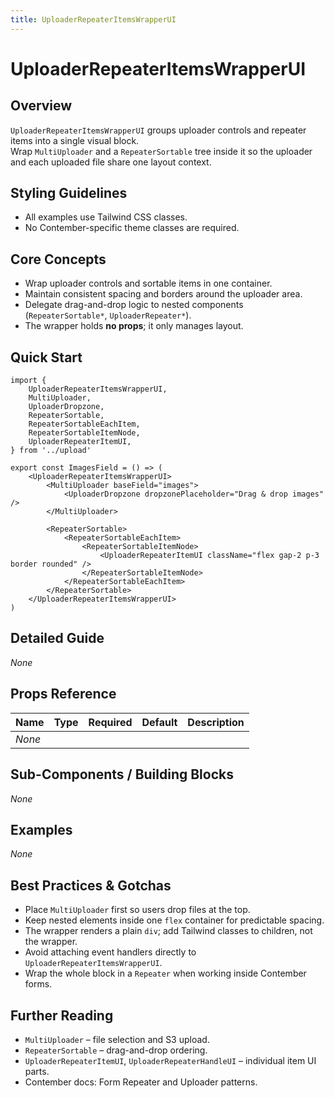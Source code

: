 ```yaml
---
title: UploaderRepeaterItemsWrapperUI
---
```


<!-- Edited by human: false -->
<!-- Examples count: 0 -->
<!-- Source examples: 0 -->
<!-- Playground examples: 0 -->
<!-- External examples: 0 -->
<!-- Import examples: 0 -->

# UploaderRepeaterItemsWrapperUI

## Overview
`UploaderRepeaterItemsWrapperUI` groups uploader controls and repeater items into a single visual block.  
Wrap `MultiUploader` and a `RepeaterSortable` tree inside it so the uploader and each uploaded file share one layout context.

## Styling Guidelines
* All examples use Tailwind CSS classes.  
* No Contember-specific theme classes are required.

## Core Concepts
* Wrap uploader controls and sortable items in one container.  
* Maintain consistent spacing and borders around the uploader area.  
* Delegate drag-and-drop logic to nested components (`RepeaterSortable*`, `UploaderRepeater*`).  
* The wrapper holds **no props**; it only manages layout.

## Quick Start
```tsx
import {
	UploaderRepeaterItemsWrapperUI,
	MultiUploader,
	UploaderDropzone,
	RepeaterSortable,
	RepeaterSortableEachItem,
	RepeaterSortableItemNode,
	UploaderRepeaterItemUI,
} from '../upload'

export const ImagesField = () => (
	<UploaderRepeaterItemsWrapperUI>
		<MultiUploader baseField="images">
			<UploaderDropzone dropzonePlaceholder="Drag & drop images" />
		</MultiUploader>

		<RepeaterSortable>
			<RepeaterSortableEachItem>
				<RepeaterSortableItemNode>
					<UploaderRepeaterItemUI className="flex gap-2 p-3 border rounded" />
				</RepeaterSortableItemNode>
			</RepeaterSortableEachItem>
		</RepeaterSortable>
	</UploaderRepeaterItemsWrapperUI>
)
```

## Detailed Guide
_None_

## Props Reference
| Name | Type | Required | Default | Description |
|------|------|----------|---------|-------------|
| _None_ | | | | |

## Sub-Components / Building Blocks
_None_

## Examples
_None_

## Best Practices & Gotchas
* Place `MultiUploader` first so users drop files at the top.  
* Keep nested elements inside one `flex` container for predictable spacing.  
* The wrapper renders a plain `div`; add Tailwind classes to children, not the wrapper.  
* Avoid attaching event handlers directly to `UploaderRepeaterItemsWrapperUI`.  
* Wrap the whole block in a `Repeater` when working inside Contember forms.

## Further Reading
* `MultiUploader` – file selection and S3 upload.  
* `RepeaterSortable` – drag-and-drop ordering.  
* `UploaderRepeaterItemUI`, `UploaderRepeaterHandleUI` – individual item UI parts.  
* Contember docs: Form Repeater and Uploader patterns.

<!-- End of Generated Documentation -->